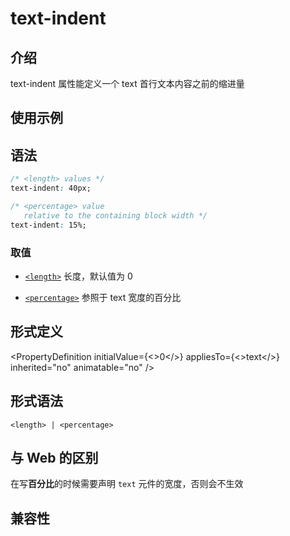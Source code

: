 # text-indent

## 介绍

text-indent 属性能定义一个 text 首行文本内容之前的缩进量

## 使用示例


<Go
  example="css-api"
  defaultFile="src/text-indent/App.tsx"
  img="/assets/doc/css/text-indent.jpg"
  entry="src/text-indent"
  defaultEntryFile="dist/text-indent.lynx.bundle"
/>

## 语法

```css
/* <length> values */
text-indent: 40px;

/* <percentage> value
   relative to the containing block width */
text-indent: 15%;
```

### 取值

- [`<length>`](api/css/data-type/length.mdx)
  长度，默认值为 0

- [`<percentage>`](api/css/data-type/percentage.mdx)
  参照于 text 宽度的百分比

## 形式定义


<PropertyDefinition
  initialValue={<>0</>}
  appliesTo={<>text</>}
  inherited="no"
  animatable="no"
/>

## 形式语法

```
<length> | <percentage>
```

## 与 Web 的区别

在写**百分比**的时候需要声明 `text` 元件的宽度，否则会不生效

## 兼容性


<LegacyCompatTable metadata="css/properties/text-indent" />
